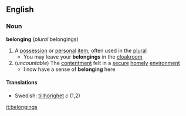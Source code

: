 ==English==
===Noun===
'''belonging''' (''plural'' belongings)
#A [[possession]] or [[personal]] [[item]]; often used in the [[plural]]
#* You may leave your '''belongings''' in the [[cloakroom]]
#(''uncountable'') The [[contentment]] felt in a [[secure]] [[homely]] [[environment]]
#* I now have a sense of '''belonging''' here

====Translations====
*Swedish: [[tillhörighet]] ''c'' (1,2)

[[it:belongings]]